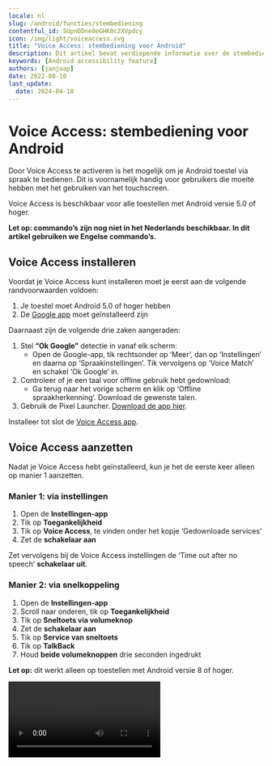 ```yaml
---
locale: nl
slug: /android/functies/stembediening
contentful_id: 5UpnDDne0eGHK0c2XVpdcy
icon: /img/light/voiceaccess.svg
title: "Voice Access: stembediening voor Android"
description: Dit artikel bevat verdiepende informatie over de stembediening Voice Access voor Android.
keywords: [Android accessibility feature]
authors: [janjaap]
date: 2022-08-10
last_update:
  date: 2024-04-18
---
```


# Voice Access: stembediening voor Android

Door Voice Access te activeren is het mogelijk om je Android toestel via spraak te bedienen. Dit is voornamelijk handig voor gebruikers die moeite hebben met het gebruiken van het touchscreen.

Voice Access is beschikbaar voor alle toestellen met Android versie 5.0 of hoger.

**Let op: commando’s zijn nog niet in het Nederlands beschikbaar. In dit artikel gebruiken we Engelse commando’s.**

## Voice Access installeren

Voordat je Voice Access kunt installeren moet je eerst aan de volgende randvoorwaarden voldoen:

1. Je toestel moet Android 5.0 of hoger hebben
2. De [Google app](https://play.google.com/store/apps/details?id=com.google.android.googlequicksearchbox)  moet geïnstalleerd zijn

Daarnaast zijn de volgende drie zaken aangeraden:

1. Stel **“Ok Google”** detectie in vanaf elk scherm:
    - Open de Google-app, tik rechtsonder op ‘Meer’, dan op ‘Instellingen’ en daarna op ‘Spraakinstellingen’. Tik vervolgens op ‘Voice Match’ en schakel ‘Ok Google’ in.
2. Controleer of je een taal voor offline gebruik hebt gedownload:
    - Ga terug naar het vorige scherm en klik op ‘Offline spraakherkenning’. Download de gewenste talen.
3. Gebruik de Pixel Launcher. [Download de app hier](https://play.google.com/store/apps/details?id=com.google.android.apps.nexuslauncher).

Installeer tot slot de [Voice Access app](https://play.google.com/store/apps/details?id=com.google.android.apps.accessibility.voiceaccess).

## Voice Access aanzetten

Nadat je Voice Access hebt geïnstalleerd, kun je het de eerste keer alleen op manier 1 aanzetten.

### Manier 1: via instellingen

1. Open de **Instellingen-app**
2. Tik op **Toegankelijkheid**
3. Tik op **Voice Access**, te vinden onder het kopje ‘Gedownloade services’
4. Zet de **schakelaar aan**

Zet vervolgens bij de Voice Access instellingen de ‘Time out after no speech’ **schakelaar uit**.

### Manier 2: via snelkoppeling

1. Open de **Instellingen-app**
2. Scroll naar onderen, tik op **Toegankelijkheid**
3. Tik op **Sneltoets via volumeknop**
4. Zet de **schakelaar aan**
5. Tik op **Service van sneltoets**
6. Tik op **TalkBack**
7. Houd **beide volumeknoppen** drie seconden ingedrukt

**Let op:** dit werkt alleen op toestellen met Android versie 8 of hoger.

<Video youTubeId="s5p_g8zFfp0" title="Handleiding: Voice Access aanzetten op Android"/>

## Voice Access uitzetten

Door **“Stop listening”** of **“Thanks, Google”** te zeggen schakel je Voice Access uit.

Je kunt Voice Access ook via de instellingen uit zetten. Daarnaast kun je proberen om beide volume knoppen lang ingedrukt te houden. Op deze manier kun je Voice Access via een snelkoppeling uitschakelen.

## Voice Access commando’s

Nadat je Voice Access aanzet, verschijnen er op het scherm nummers naast alle elementen waar je acties mee kunt uitvoeren.

Zie je bijvoorbeeld het nummer 7 naast een knop ‘Opslaan’, kun je op de volgende manieren acties uitvoeren:

- 7
- Save
- Click 7
- Click Save

In sommige apps is het makkelijker om met een raster te navigeren dan door op specifieke elementen te klikken. Een raster is ook handig als het element waar je op wilt klikken geen nummer heeft.

- Zeg **“Show grid”** om rasterselectie te starten.
- Zeg **“More squares”** of **“Less squares”** om het raster groter of kleiner te maken.
- Om te communiceren met het raster, zeg je een nummer of gebruik je commando’s. Bijvoorbeeld: **“Tap 3”** of **“Long press 3”**.
- Zeg **“Hide grid”** om het raster weer te verbergen.

Let op: het zal vaak voorkomen dat je apps niet volledig kunt bedienen met stembediening.

#### Navigatie

Met deze commando’s kun je navigeren.

| Commando | Actie |
| --- | --- |
| Open **`<app>`** | Opent de gegeven **app** |
| Go back | Drukt op de terugknop |
| Go home | Drukt op de thuisknop |
| Show notifications | Toont je notificaties |
| Show Quick Settings | Toont het snelle instellingen menu |
| Show recent apps | Toont je recente apps |

*Overzicht van algemene commando’s via Voice Access*

#### Hulp vragen

Met deze commando’s krijg je hulp bij het gebruiken van Voice Access.

| Commando | Actie |
| --- | --- |
| What can I say? | Toont welke commando’s je allemaal kunt zeggen |
| Show all commands | Toont alle commando’s die er zijn |
| Open tutorial | Opent de handleiding om Voice Access te leren |
| Hide numbers | Verbergt de nummers op het scherm |
| Show numbers | Toont nummers op het scherm |
| What is **`<number>`** ? | Legt uit wat type het element met het gegeven **nummer** is |
| Stop Voice Access | Stopt Voice Access |
| Send feedback | Opent een scherm om feedback over Voice Access te sturen |

*Overzicht van commando’s om hulp te vragen via Voice Access*

#### Instellingen aanpassen

Met deze commando’s kun je instellingen aanpassen. Zet bijvoorbeeld Wi-Fi of Bluetooth aan of uit en verander het niveau van het volume.

| Commando | Actie |
| --- | --- |
| Turn **<on/off>** **`<setting>`** | De gegeven **instelling** wordt **aan** of **uit** gezet.<br/>Bijvoorbeeld: *“Turn on Wi-Fi”* zet Wi-Fi uit. |
| Turn **<up/down>** volume | Zet het volume **hoger** of **lager** |
| Turn **<media/alarm/phone>** volume **<up/down>** | Het volume van het gegeven **onderdeel** wordt **hoger** of **lager** gezet.<br/>Bijvoorbeeld: *“Turn media volume up”* zet volume hoger. |
| Mute | Zet het geluid uit |
| Silence | Zet het geluid op stil |
| Unmute | Zet het geluid weer aan |
| **<Mute/unmute> <media/alarm/phone>** volume | Zet het volume **aan** of **uit** van het gegeven **onderdeel**.<br/>Bijvoorbeeld: *“Mute phone volume”* zet het volume uit. |
| Turn device off | Schakelt je toestel uit |

*Overzicht van commando’s om instellingen aan te passen via Voice Access*

#### Assistent

Commandos’ die je normaal gesproken na “Ok Google” zegt, werken nog steeds. Bijvoorbeeld:

| Commando | Actie |
| --- | --- |
| Set timer for ``<time>`` | Start een timer voor de gegeven ****`tijd` |
| Turn on flashlight | Zet de flitser van je toestel aan |
| When was the Empire State Building built? | Beantwoord wanneer de Empire State Building is gebouwd |
| Who created Google? | Beantwoord wie Google heeft opgericht |

*Overzicht van commando’s voor de assistent via Voice Access*

### Gebaren

Gebruik deze commando’s om te tikken, scrollen en andere gebaren te gebruiken via je stem.

#### Aanraken

| Commando | Actie |
| --- | --- |
| Touch **`<element>`** | Raakt het gegeven **element** aan |
| **`<element>`** | Raakt het gegeven **element** aan |
| Long-press **`<element>`** | Raakt het gegeven **element** lang aan |
| Switch **<on/off> `<setting>`** | De gegeven **instelling** wordt **aan** of **uit** gezet.<br/>Bijvoorbeeld: *“Switch off airplane mode”* om de vliegtuigmodus uit te zetten. |
| Expand **`<element>`** | Klapt het gegeven **element** uit |
| Collapse **`<element>`** | Klapt het gegeven **element** in |

*Overzicht van commando’s om aan te raken via Voice Access*

#### Vegen

| Commando | Actie |
| --- | --- |
| Scroll **<left/right/up/down>** | Scrolt naar de gegeven **richting**.<br/>Bijvoorbeeld: *“Scroll left”*, de pagina scrolt naar links. |
| Scroll to **<top/bottom>** | Scroll helemaal naar **boven** of **onder**.<br/>Bijvoorbeeld: *“Scroll to top”*, de pagina scrolt helemaal naar boven. |
| Swipe **<forwards/backwards>** | Veegt naar de gegeven richting.<br/>Bijvoorbeeld: *“Scroll forwards”*, veegt naar voren |

*Overzicht van commando’s om te vegen via Voice Access*

### Vergrootglas

Met deze commando’s kun je zoomen of vergroten zodat je het scherm beter kunt lezen.

**Let op:** je hebt Android 7.0 of nieuwer nodig om onderstaande commando’s te gebruiken.

| Commando | Actie |
| --- | --- |
| Start magnification | Start vergroting |
| Start zooming | Start met zoomen |
| Magnify | Vergroot |
| Enhance | Verbetert |
| Zoom in | Zoomt in |
| Zoom out | Zoomt uit |
| Pan **<left/right/up/down>** | Pant naar de gegeven **richting** |
| Move **<left/right/up/down>** | Beweegt naar gegeven **richting** |
| Go **<left/right/up/down>** | Gaat naar gegeven **richting** |
| Stop magnification | Stopt vergroting |
| Stop zooming | Stopt met zoomen |
| Cancel zooming | Annuleert het zoomen |

*Overzicht van commando’s om het vergrootglas te gebruiken via Voice Access*

### Tekstbewerking

Gebruik deze commando’s om tekst met je stem te typen, bewerken en opmaken. Er wordt blauwe rand rond bewerkbare tekstvelden getoond om aan te geven dat je kunt beginnen met typen en bewerken. Zeg het nummer naast het tekstveld indien de blauwe rand niet rond het tekstveld verschijnt.

#### Typen

| Commando | Actie |
| --- | --- |
| Type **<word/phrase>** | Voegt de gegeven **tekst** in |
| **<word/phrase>** | Voegt de gegeven **tekst** in |
| Undo | Maakt de vorige actie ongedaan |
| Redo | Doet de actie opnieuw |
| Insert **<word/phrase> <before/after/between> <word/phrase>** | De gegeven **tekst** wordt voor, achter of tussen de gegeven **tekst **geplaatst**.**<br/>Bijvoorbeeld: *“Insert ‘Thank you’ before ‘Kind Regards'”*, plaatst ‘Thank you’ voor ‘Kind Regards’. |
| Format email | Met dit commando wordt tekst in de buurt opgemaakt als e-mailadres.<br/>Bijvoorbeeld: *“info at appt dot nl”* wordt opgemaakt als *“info@appt.nl”* |

*Overzicht van commando’s om tekst in te typen via Voice Access*

#### Vervangen

| Commando | Actie |
| --- | --- |
| Replace **<word/phrase>** with **<word/phrase>** | Vervangt de gegeven **tekst** door de gewenste **tekst** |
| Replace everything between **<word/phrase>** and **<word/phrase>** with **<word/phrase>** | Vervangt alles tussen de gegeven **twee teksten** met de gewenste **tekst** |
| Capitalize **<word/phrase>** | Laat de gegeven **tekst** met een hoofdletter beginnen |
| Uppercase **<word/phrase>** | Zet de gegeven **tekst** om naar hoofdletters |
| Lowercase **<word/phrase>** | Zet de gegeven **tekst** om naar kleine letters |

*Overzicht van commando’s om tekst te vervangen via Voice Access*

#### Verwijderen

| Commando | Actie |
| --- | --- |
| Delete | Verwijdert de tekst |
| Delete all | Verwijdert alles |
| Delete **<word/phrase>** | Verwijdert de gegeven **tekst** |
| Delete to the beginning | Verwijdert alles tot aan het begin |
| Delete to the end | Verwijdert alles tot aan het einde |
| Delete selected text | Verwijdert de geselecteerde tekst |
| Delete from **<word/phrase>** to **<word/phrase>** | Verwijdert alle tussenliggende tekst tussen de gegeven twee **teksten** |
| Delete **`<number>` <characters/words/sentences/lines/paragraphs/pages>** | Verwijdert het gegeven **aantal** van het gegeven **type** tekst |
| Delete the **<next/previous> `<number>` <characters/words/sentences/lines/paragraphs/pages>** | Verwijdert het **vorige** of **volgende** gegeven **aantal** van het gegeven **type** tekst |

*Overzicht van commando’s om tekst te verwijderen via Voice Access*

#### Verplaatsen

| Commando | Actie |
| --- | --- |
| Go to the beginning | Verplaatst de cursor naar het begin van de tekst |
| Go to the end | Verplaatst de cursor naar het eind van de tekst |
| Move **<before/after> <word/phrase>** | Verplaatst de cursor **voor** of **achter** de gegeven **tekst**.<br/>Bijvoorbeeld: *“Move after thank you.”*, verplaatste de cursor achter ’thank you’. |
| Move between **<word/phrase>** and **<word/phrase>** | Verplaatst de cursor tussen de twee gegeven **teksten**.<br/>Bijvoorbeeld: *“Move between ‘you’ and ‘me'”*, verplaatst de cursor tussen ‘you’ en ‘me’. |
| **<Right/Left> `<number>` <characters/words/sentences/lines/paragraphs/pages>** | Verplaatst de cursor het gegeven **aantal tekstelementen** naar **links** of **rechts**.<br/>Bijvoorbeeld: *“Left 3 characters”*, verplaatst de cursor drie karakters naar links. |

*Overzicht van commando’s om tekst te verplaatsen via Voice Access*

#### Selecteren

| Commando | Actie |
| --- | --- |
| Select all text | Selecteert alle tekst |
| Unselect all text | Maakt de selectie van alle tekst ongedaan |
| Select to the beginning | Selecteert tot het begin |
| Select to the end | Selecteert tot het eind |
| Select **<word/phrase>** | Selecteert de gegeven **tekst** |
| Select from **<word/phrase>** to **<word/phrase>** | Selecteert van de gegeven **tekst** tot de gegeven **tekst** |
| Select **`<number>` <characters/words/sentences/lines/paragraphs/pages>** | Selecteert het gegeven **aantal** van het gegeven type **tekstelementen**.<br/>Bijvoorbeeld:  *“Select 5 sentences”*, selecteert vijf zinnen. |
| Select the **<next/previous> `<number>` <characters/words/sentences/lines/paragraphs/pages>** | Selecteert het **volgende** of **vorige** gegeven **aantal** van het gegeven type **tekstelementen**.<br/>Bijvoorbeeld: *“Select the previous 6 paragraphs”*, selecteert de vorige zes paragrafen. |

*Overzicht van commando’s om tekst te selecteren via Voice Access*

#### Acties

| Commando | Actie |
| --- | --- |
| Cut | Knipt de tekst |
| Copy | Kopieert de tekst |
| Paste | Plakt de tekst |

*Overzicht van commando’s om acties op tekst uit te voeren via Voice Access*

#### Toetsenbord

| Commando | Actie |
| --- | --- |
| Show keyboard | Toont het toetsenbord |
| Hide keyboard | Verbergt het toetsenbord |

*Overzicht van commando’s om tekst te vervangen via Voice Access*

## Voice Access handleidingen

Wil je nog meer leren over Voice Access? Google heeft diverse handleidingen geschreven:

- [Handleiding Voice Access gebruiken](https://support.google.com/accessibility/android/answer/6151848?hl=nl)
- [Handleiding Voice Access commando’s](https://support.google.com/accessibility/android/answer/6151854?hl=nl)
- [Handleiding Voice Access instellingen](https://support.google.com/accessibility/android/answer/6151843?hl=nl)
